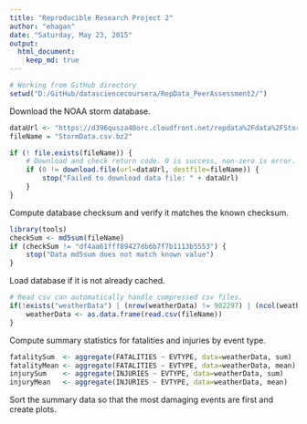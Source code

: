 ```yaml
---
title: "Reproducible Research Project 2"
author: "ehagan"
date: "Saturday, May 23, 2015"
output: 
  html_document:
    keep_md: true
---
```


```r
# Working from GitHub directory
setwd("D:/GitHub/datasciencecoursera/RepData_PeerAssessment2/")
```

Download the NOAA storm database.
```r
dataUrl <- "https://d396qusza40orc.cloudfront.net/repdata%2Fdata%2FStormData.csv.bz2"
fileName = "StormData.csv.bz2"

if (! file.exists(fileName)) {
    # Download and check return code. 0 is success, non-zero is error. May also throw exception.
    if (0 != download.file(url=dataUrl, destfile=fileName)) {
        stop("Failed to download data file: " + dataUrl)
    }
}
```

Compute database checksum and verify it matches the known checksum.
```r
library(tools)
checkSum <- md5sum(fileName)
if (checkSum != "df4aa61fff89427db6b7f7b1113b5553") {
    stop("Data md5sum does not match known value")
}
```

Load database if it is not already cached.
```r
# Read csv can automatically handle compressed csv files.
if(!exists("weatherData") | (nrow(weatherData) != 902297) | (ncol(weatherData) != 37))  {
    weatherData <- as.data.frame(read.csv(fileName))
}
```

Compute summary statistics for fatalities and injuries by event type.
```r
fatalitySum  <- aggregate(FATALITIES ~ EVTYPE, data=weatherData, sum)
fatalityMean <- aggregate(FATALITIES ~ EVTYPE, data=weatherData, mean)
injurySum    <- aggregate(INJURIES ~ EVTYPE, data=weatherData, sum)
injuryMean   <- aggregate(INJURIES ~ EVTYPE, data=weatherData, mean)
```

Sort the summary data so that the most damaging events are first and create plots.
```r
```
